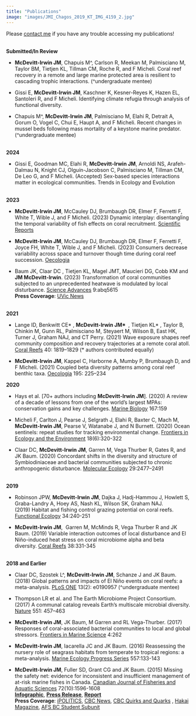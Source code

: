 ```yaml
---
title: "Publications"
image: "images/JMI_Chagos_2019_KT_IMG_4159_2.jpg"
---
```

Please [contact me](mailto:jmcirwin@stanford.edu) if you have any trouble accessing my publications!  
<br>  


**Submitted/In Review**  

* **McDevitt-Irwin JM**, Chapuis M^, Carlson R, Meekan M, Palmisciano M, Taylor BM, Tietjen KL, Tillman CM, Roche R, and F Micheli. Coral reef recovery in a remote and large marine protected area is resilient to cascading trophic interactions. (^undergraduate mentee)  

* Gissi E, **McDevitt-Irwin JM**, Kaschner K, Kesner-Reyes K, Hazen EL, Santoleri R, and F Micheli. Identifying climate refugia through analysis of functional diversity.  

* Chapuis M^, **McDevitt-Irwin JM**, Palmisciano M, Elahi R, Detrait A, Gorum O, Vogel C, Chui E, Haupt A, and F Micheli. Recent changes in mussel beds following mass mortality of a keystone marine predator. (^undergraduate mentee)  
<br>  

**2024**  

* Gissi E, Goodman MC, Elahi R, **McDevitt-Irwin JM**, Arnoldi NS, Arafeh-Dalmau N, Knight CJ, Olguín-Jacobson C, Palmisciano M, Tillman CM, De Leo G, and F Micheli. (Accepted) Sex-based species interactions matter in ecological communities. Trends in Ecology and Evolution  
<br>  

**2023**  

* **McDevitt-Irwin JM**, McCauley DJ, Brumbaugh DR, Elmer F, Ferretti F, White T, Wible J, and F Micheli. (2023) Dynamic interplay: disentangling the temporal variability of fish effects on coral recruitment. [Scientific Reports](https://www.nature.com/articles/s41598-023-47758-6)    

* **McDevitt-Irwin JM**, McCauley DJ, Brumbaugh DR, Elmer F, Ferretti F, Joyce FH, White T, Wible J, and F Micheli. (2023) Consumers decrease variability across space and turnover though time during coral reef succession. [Oecologia](https://link.springer.com/article/10.1007/s00442-023-05404-y) 


* Baum JK, Claar DC , Tietjen KL, Magel JMT, Maucieri DG, Cobb KM and **JM McDevitt-Irwin**. (2023) Transformation of coral communities subjected to an unprecedented heatwave is modulated by local disturbance. [Science Advances](https://www.science.org/doi/10.1126/sciadv.abq5615) 9:abq5615  
**Press Coverage**: [UVic News](https://www.uvic.ca/news/topics/2023+local-stressors-intensify-effects-of-unprecedented-marine-heatwave-on-corals+media-release?utm_source=twitter&utm_medium=social&utm_campaign=hootsuite)  
<br>  

**2021**   

* Lange ID, Benkwitt CE\*\ , **McDevitt-Irwin JM\*\ ** , Tietjen KL\* , Taylor B, Chinkin M, Gunn RL, Palmisciano M, Steyaert M, Wilson B, East HK, Turner J, Graham NAJ, and CT Perry. (2021) Wave exposure shapes reef community composition and recovery trajectories at a remote coral atoll. [Coral Reefs](https://www.researchgate.net/publication/354876783_Wave_exposure_shapes_reef_community_composition_and_recovery_trajectories_at_a_remote_coral_atoll) 40: 1819–1829 (\* authors contributed equally)

* **McDevitt-Irwin JM**, Kappel C, Harborne A, Mumby P, Brumbaugh D, and F Micheli. (2021) Coupled beta diversity patterns among coral reef benthic taxa. [Oecologia](https://link.springer.com/article/10.1007/s00442-020-04826-2) 195: 225–234
<br>  


**2020**  

* Hays et al. [70+ authors including **McDevitt-Irwin JM**]. (2020) A review of a decade of lessons from one of the world’s largest MPAs: conservation gains and key challenges. [Marine Biology](https://link.springer.com/article/10.1007/s00227-020-03776-w) 167:159

* Micheli F, Carlton J, Pearse J, Selgrath J, Elahi R, Baxter C, Mach M, **McDevitt-Irwin JM**, Pearse V, Watanabe J, and N Burnett. (2020) Ocean sentinels: repeat studies for tracking environmental change. [Frontiers in Ecology and the Environment](https://www.researchgate.net/publication/343408302_Field_stations_as_sentinels_of_change) 18(6):320-322  

* Claar DC, **McDevitt-Irwin JM**, Garren M, Vega Thurber R, Gates R, and JK Baum. (2020) Concordant shifts in the diversity and structure of Symbiodiniaceae and bacterial communities subjected to chronic anthropogenic disturbance. [Molecular Ecology](https://onlinelibrary.wiley.com/doi/abs/10.1111/mec.15494) 29:2477–2491  
<br>  

**2019**   

* Robinson JPW, **McDevitt-Irwin JM**, Dajka J, Hadj-Hammou J, Howlett S, Graba-Landry A, Hoey AS, Nash KL, Wilson SK, Graham NAJ. (2019) Habitat and fishing control grazing potential on coral reefs. [Functional Ecology](https://besjournals.onlinelibrary.wiley.com/doi/full/10.1111/1365-2435.13457) 34:240-251  

* **McDevitt-Irwin JM**,  Garren M, McMinds R, Vega Thurber R and JK Baum. (2019) Variable interaction outcomes of local disturbance and El Niño-induced heat stress on coral microbiome alpha and beta diversity. [Coral Reefs](https://link.springer.com/article/10.1007/s00338-019-01779-8) 38:331-345    
<br>  

**2018 and Earlier**  

* Claar DC, Szostek L^, **McDevitt-Irwin JM**, Schanze J and JK Baum. (2018) Global patterns and impacts of El Niño events on coral reefs: a meta-analysis. [PLoS ONE](https://journals.plos.org/plosone/article?id=10.1371/journal.pone.0190957) 13(2): e0190957 (^undergraduate mentee)     

* Thompson LR et al. and The Earth Microbiome Project Consortium. (2017) A communal catalog reveals Earth’s multiscale microbial diversity. [Nature](https://www.nature.com/articles/nature24621) 551: 457–463  

* **McDevitt-Irwin JM**, JK Baum, M Garren and RL Vega-Thurber. (2017) Responses of coral-associated bacterial communities to local and global stressors. [Frontiers in Marine Science](https://www.frontiersin.org/articles/10.3389/fmars.2017.00262/full) 4:262

* **McDevitt-Irwin JM**, Iacarella JC and JK Baum. (2016) Reassessing the nursery role of seagrass habitats from temperate to tropical regions: a meta-analysis. [Marine Ecology Progress Series](https://www.int-res.com/abstracts/meps/v557/p133-143/) 557:133-143

* **McDevitt-Irwin JM**, Fuller SD, Grant CG and JK Baum. (2015) Missing the safety net: evidence for inconsistent and insufficient management of at-risk marine fishes in Canada. [Canadian Journal of Fisheries and Aquatic Sciences](https://www.researchgate.net/publication/283106308_Missing_the_safety_net_Evidence_for_inconsistent_and_insufficient_management_of_at-risk_marine_fishes_in_Canada) 72(10):1596-1608  
[**Infographic**](https://visual.ly/community/Infographics/environment/missing-safety-net-how-canada-failing-protect-its-marine-fish), 
[**Press Release**](https://www.ecologyaction.ca/files/images-documents/Missing%2520the%2520Safety%2520Net%2520Final%2520Release_16_September2015.pdf),
[**Report**](https://www.ecologyaction.ca/files/images-documents/EAC%20-%20Missing%20the%20Safety%20Net%20-%20September%2014.pdf)  
**Press Coverage**: [iPOLITICS](http://ipolitics.ca/2015/09/16/fishery-laws-failing-to-protect-endangered-species-say-scientists/), [CBC News](http://www.cbc.ca/radio/quirks/quirks-quarks-for-sep-19-2015-1.3233930/endangered-fish-species-missing-the-safety-net-1.3233941), [CBC Quirks and Quarks](http://www.cbc.ca/radio/quirks/quirks-quarks-for-sep-19-2015-1.3233930/endangered-fish-species-missing-the-safety-net-1.3233941) , [Hakai Magazine](https://hakaimagazine.com/news/how-canada-failing-its-fish/), [AFS BC Student Subunit](https://bcstudentafs.wordpress.com/2015/12/18/student-fisheries-research-in-bc-jamie-mcdevitt-irwin/)  


      